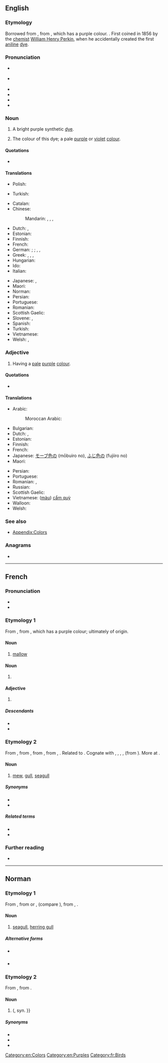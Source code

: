 ==English==
{{was wotd|2006|May|3}}
{{wikipedia}}

===Etymology===
Borrowed from {{bor|en|fr|mauve}}, from {{der|en|la|malva||mallow}}, which has a purple colour. {{doublet|en|mallow}}. First coined in 1856 by the [[chemist]] [[w:William Henry Perkin|William Henry Perkin]], when he accidentally created the first [[aniline]] [[dye]].

===Pronunciation===
* {{a|UK}} {{IPA|en|/məʊv/}}
* {{a|US}} {{IPA|en|/mɔːv/|/moʊv/}}
* {{audio|en|En-uk-mauve.ogg|Audio (UK)}}
* {{audio|en|en-us-mauve.ogg|Audio (US)}}
* {{audio|en|en-us-mauve2.ogg|Audio (US) (alternative)}}
* {{rhymes|en|əʊv}}

===Noun===
{{en-noun}}

# {{lb|en|historical}} A bright purple synthetic [[dye]].
# The colour of this dye; a pale [[purple]] or [[violet]] [[color|colour]].
#: {{color panel|E0B0FF}}

====Quotations====
* {{seeCites|en}}

====Translations====
{{trans-top|dye}}
* Polish: {{t+|pl|moweina|f}}
{{trans-mid}}
* Turkish: {{t+|tr|eflatun}}
{{trans-bottom}}

{{trans-top|colour}}
* Catalan: {{t+|ca|malva|f}}
* Chinese:
*: Mandarin: {{t|cmn|藕荷色|tr=ǒuhésè}}, {{t+|cmn|藕合色|tr=ǒuhésè}}, {{t|cmn|錦葵紫}}, {{t|cmn|锦葵紫|tr=jǐnkuízǐ}}
* Dutch: {{t+|nl|mauve|n}}, {{t+|nl|paars|n}}
* Estonian: {{t|et|kahvatulilla}}
* Finnish: {{t|fi|malvanväri}}
* French: {{t+|fr|mauve|m}}
* German: {{t+|de|fliederfarben}}; {{t|de|blasslila}}; {{q|fairly uncommon also}} {{t+|de|mauve}}, {{t|de| malvenfarben}}, {{t|de|malvenfarbig}}
* Greek: {{t+|el|μωβ}}, {{t+|el|ιώδες}}, {{t+|el|μαβί}}, {{t+|el|πορφυρό}}
* Hungarian: {{t+|hu|mályva}}
* Ido: {{t+|io|malva}}
* Italian: {{t+|it|malva}}
{{trans-mid}}
* Japanese: {{t|ja|モーブ色|tr=mōbuiro}}, {{t|ja|ふじ色|tr=fujiiro}}
* Maori: {{t|mi|poroporo}}
* Norman: {{t|nrf|lîlas}} {{qualifier|Jersey}}
* Persian: {{t+|fa| ارغوانی|tr=arğavâni}}
* Portuguese: {{t+|pt|lilás}}
* Romanian: {{t+|ro|mov|n}}
* Scottish Gaelic: {{t|gd|liath-phurpur|m}}
* Slovene: {{t|sl|lilasta|f}}, {{t|sl|lila}} {{qualifier|colloquial}}
* Spanish: {{t+|es|malva}}
* Turkish: {{t+|tr|eflatun}}
* Vietnamese: {{t|vi|([[màu]]) [[cẩm quỳ]]}}
* Welsh: {{t|cy|porffor gwelw|m}}, {{t|cy|rhuddlaswyn}}
{{trans-bottom}}

===Adjective===
{{en-adj|er|more}}

# Having a [[pale]] [[purple]] [[colour]].

====Quotations====
* {{seeCites|en}}

====Translations====
{{trans-top|colour}}
* Arabic: {{t|ar|بَنَفْسَجِيّ|m}}
*: Moroccan Arabic: {{t|ary|حمْسي|m|tr=ḥəmsi}}
* Bulgarian: {{t|bg|бледоморав}}
* Dutch: {{t+|nl|mauve}}, {{t+|nl|paars}}
* Estonian: {{t|et|kahvatulilla}}
* Finnish: {{t|fi|malvanvärinen}}
* French: {{t+|fr|mauve}}
* Japanese: [[モーブ色]]の (mōbuiro no), [[ふじ色]]の (fujiiro no)
* Maori: {{t|mi|poroporo}}
{{trans-mid}}
* Persian: {{t+|fa|ارغوانی|tr=arğavâni}}
* Portuguese: {{t+|pt|lilás|m}}
* Romanian: {{t+|ro|mov}}, {{t+|ro|liliachiu}}
* Russian: {{t|ru|розовато-лиловый}}
* Scottish Gaelic: {{t|gd|liath-phurpur}}
* Vietnamese: ([[màu]]) [[cẩm quỳ]]
* Walloon: {{t+|wa|måve|m|f}}
* Welsh: {{t|cy|porffor gwelw}}
{{trans-bottom}}

===See also===
* [[Appendix:Colors]]

===Anagrams===
* {{anagrams|en|a=aemuv|aevum|ævum}}

[[Category:en:Colors]]
[[Category:en:Purples]]

----

==French==

===Pronunciation===
* {{fr-IPA}}
* {{audio|fr|Fr-mauve.ogg|audio}}

===Etymology 1===
From {{inh|fr|fro|-}}, from {{inh|fr|la|malva||mallow}}, which has a purple colour; ultimately of {{der|fr|sem}} origin.

====Noun====
{{fr-noun|f}}

# [[mallow]]

====Noun====
{{fr-noun|m}}

# {{l|en|mauve}}

====Adjective====
{{fr-adj}}

# {{l|en|mauve}}

=====Descendants=====
* {{desc|en|mauve|bor=1}}
* {{desc|ro|mov|bor=1}}

===Etymology 2===
From {{inh|fr|frm|mauve}}, from {{inh|fr|fro|mave||mew}}, from {{der|fr|ang|mǣw||mew, seagull}}, from {{der|fr|gem-pro|*maihwaz}}, {{m|gem-pro|*maiwaz||seagull}}. Related to {{m|fr|mouette}}. Cognate with {{cog|de|Möwe||seagull}}, {{cog|nl|meeuw||seagull}}, {{cog|da|måge||seagull}}, {{cog|is|mávur||seagull}}, {{cog|pl|mewa||seagull}} (from {{cog|gem}}). More at {{l|en|mew}}.

====Noun====
{{fr-noun|f}}

# [[mew]], [[gull]], [[seagull]]

=====Synonyms=====
* {{l|fr|mouette}}
* {{l|fr|goéland}}

=====Related terms=====
* {{l|fr|mauviette}}
* {{l|fr|mauvis}}

===Further reading===
* {{R:TLFi}}

[[Category:fr:Birds]]

----

==Norman==

===Etymology 1===
From {{inh|nrf|fro|mave||mew}}, from {{der|nrf|ang|mǣw||mew, seagull}} or {{der|nrf|non|már}}, {{m|non|mávar}} (compare {{cog|is|mávur}}), from {{der|nrf|gem-pro|*maihwaz}}, {{m|gem-pro|*maiwaz||seagull}}.
{{wikipedia|lang=nrf}}

====Noun====
{{nrf-noun|f}}

# {{lb|nrf|Jersey}} [[seagull]], [[herring gull]]

=====Alternative forms=====
* {{l|nrf|mâove}} {{qualifier|continental Normandy}}
* {{l|nrf|maoue}} {{qualifier|Guernsey}}

===Etymology 2===
From {{inh|nrf|fro|-}}, from {{inh|nrf|la|malva}}.

====Noun====
{{nrf-noun|f}}

# {{lb|nrf|Jersey}} {{vern|tree mallow}} ({{taxlink|Malva arborea|species|ver=161028}}, syn. {{taxlink|Lavatera arborea|species|ver=161028}}}}

=====Synonyms=====
* {{l|nrf|mauve dé gardîn}}
* {{l|nrf|grand' mauve}}
* {{l|nrf|maûvi}}

{{topics|nrf|Plants}}
{{topics|nrf|Seabirds}}